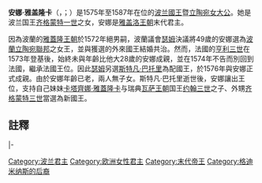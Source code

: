 {{expand|time=2015-03-04T05:32:10+00:00}}
{{unreferenced|time=2014-08-11T11:59:50+00:00}}
{{Infobox royalty
| name = 安娜<br>Anna 
| image = Kober Anna Jagiellon in coronation robes.jpg
| caption = 安娜國王着加冕礼服像，[[马尔辛·科伯|马尔辛·科伯]]绘于1576年的画布
| succession = [[波兰君主列表|波兰國王]]<br>[[立陶宛大公国|立陶宛大公夫人]]<br>{{link-en|特蘭西瓦尼亞公爵夫人|Princess consort of Transylvania}}
| reign =  1575年12月15日–1587年9月18日
| predecessor = [[亨利三世_(法兰西)|亨里克五世]]
| coronation = 1576年5月1日于[[克拉科夫|克拉科夫]]
| successor = [[齐格蒙特三世|齐格蒙特三世]]
| spouse = 波兰国王[[斯特凡·巴托里|斯特凡]]
| house = [[雅盖隆王朝|亚盖隆]]（父家）</small> <br>[[巴托里家族|巴托里]]（夫家）
| house-type = 王朝
| father = [[齐格蒙特一世|齐格蒙特一世]]
| mother = [[博娜·斯福尔扎|博娜·斯福尔扎]]
| birth_date = {{Birth date|1523|10|18|df=y}}
| birth_place = [[波兰|波兰]][[克拉科夫|克拉科夫]]
| death_date = {{Death date and age|1596|9|9|1523|10|18|df=y}}
| death_place = 波兰[[华沙|华沙]]
| place of burial = [[瓦维尔主教座堂|瓦维尔主教座堂]]
| signature = Autograph of Anna Jagielonka.PNG
}}
'''安娜·雅盖隆卡'''（{{lang-pl|Anna Jagiellonka}}，{{lang-lt|Ona Jogailaitė}}；{{bd|1523年|10月18日|1596年|9月9日|}}）是1575年至1587年在位的[[波兰君主列表|波兰國王]]暨[[立陶宛大公|立陶宛女大公]]{{notetag|她的头衔是「波兰国王」（Hedvig Rex Poloniæ）而非「波兰女王」和{{link-en|特蘭西瓦尼亞公爵夫人|Princess consort of Transylvania}}（Hedvig Regina Poloniæ），因当时的波兰法律没有女性君主的规定，但也没有规定君主必须为男性。}}。她是波兰国王[[齐格蒙特一世|齐格蒙特一世]]之女，安娜是[[雅盖洛王朝|雅盖洛王朝]]末代君主。

因為波蘭的[[雅蓋隆王朝|雅蓋隆王朝]]於1572年絕男嗣，波蘭議會[[众议院_(波兰)|瑟姆]]決議將49歲的安娜選為[[波蘭立陶宛|波蘭立陶宛聯邦]]之女王，並與獲選的外來國王結婚共治。然而，法國的[[亨利三世_(法兰西)|亨利三世]]在1573年登基後，始終未與年齡比他大28歲的安娜成親，並在1574年不告而別回到法國，繼承法國王位。因此[[众议院_(波兰)|瑟姆]]另選{{link-en|特蘭西瓦尼亞公爵|Prince of Transylvania}}[[巴托里·斯特凡|斯特凡·巴托里]]為配國王，於1576年與安娜正式成親。由於安娜年齡已老，兩人無子女。斯特凡·巴托里逝世後，安娜讓出王位，支持自己妹妹[[卡塔齊娜·雅蓋隆卡|卡塔齊娜·雅蓋隆卡]]与瑞典[[瓦薩王朝|瓦萨王朝]]国王[[约翰三世_(瑞典)|约翰三世]]之子、外甥[[齐格蒙特三世|齐格蒙特三世]]當選為新國王。

== 註釋 ==
{{Reflist|group=註}}

{{s-start}}
{{s-hou|[[雅盖隆王朝|雅盖洛王朝]]|1523年10月18日||1596年9月9年||}}

{{s-reg|}}
|-
{{s-vac| last= [[亨利三世_(法兰西)|亨里克五世]]|reason=[[Interrex_(Poland)|Interrex]]}}
{{s-ttl| title  = [[波兰君主列表|波兰國王]]<br>[[立陶宛大公国|立陶宛大公夫人]]<br>[[特兰西瓦尼亚|特兰西瓦尼亚公爵夫人]]
       | regent1= [[巴托里·斯特凡|斯特凡]]
       | years  = 1575–1587 }}
{{s-vac | next= [[齐格蒙特三世|齐格蒙特三世]]|reason=[[Interrex_(Poland)|Interrex]]}}
{{s-end}}
{{波蘭君主}}
{{Authority control}}
[[Category:波兰君主|Category:波兰君主]]
[[Category:欧洲女性君主|Category:欧洲女性君主]]
[[Category:末代帝王|Category:末代帝王]]
[[Category:格迪米纳斯的后裔|Category:格迪米纳斯的后裔]]